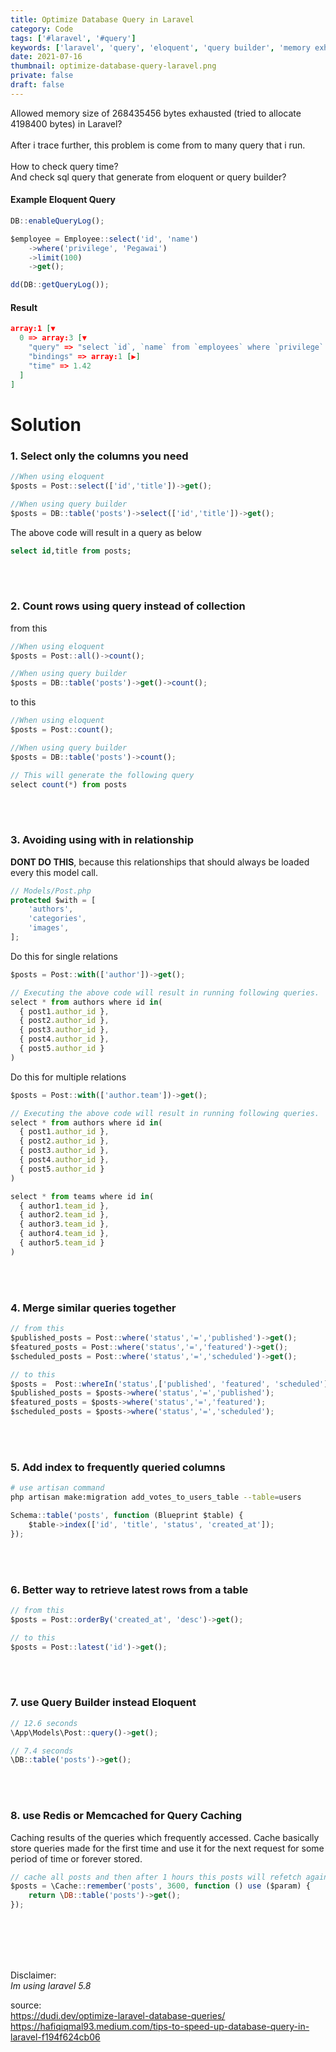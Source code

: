 ```yaml
---
title: Optimize Database Query in Laravel
category: Code
tags: ['#laravel', '#query']
keywords: ['laravel', 'query', 'eloquent', 'query builder', 'memory exhausted']
date: 2021-07-16
thumbnail: optimize-database-query-laravel.png
private: false
draft: false
---
```


Allowed memory size of 268435456 bytes exhausted (tried to allocate 4198400 bytes) in Laravel? <br />  <br />
After i trace further, this problem is come from to many query that i run. <br />  <br />
How to check query time? <br />
And check sql query that generate from eloquent or query builder?

#### Example Eloquent Query
```js
DB::enableQueryLog();

$employee = Employee::select('id', 'name')
    ->where('privilege', 'Pegawai')
    ->limit(100)
    ->get();

dd(DB::getQueryLog());
```

#### Result
```json
array:1 [▼
  0 => array:3 [▼
    "query" => "select `id`, `name` from `employees` where `privilege` = ? and `employees`.`deleted_at` is null limit 100"
    "bindings" => array:1 [▶]
    "time" => 1.42
  ]
]
```

# Solution

### 1. Select only the columns you need
```js
//When using eloquent
$posts = Post::select(['id','title'])->get();

//When using query builder
$posts = DB::table('posts')->select(['id','title'])->get();
```

The above code will result in a query as below
```sql
select id,title from posts;
```
<br />
<br />

### 2. Count rows using query instead of collection
from this
```js
//When using eloquent
$posts = Post::all()->count();

//When using query builder
$posts = DB::table('posts')->get()->count();
```

to this
```js
//When using eloquent
$posts = Post::count();

//When using query builder
$posts = DB::table('posts')->count();

// This will generate the following query
select count(*) from posts
```

<br />
<br />

### 3. Avoiding using with in relationship

<b>DONT DO THIS</b>, because this relationships that should always be loaded every this model call.

```js
// Models/Post.php
protected $with = [
    'authors',
    'categories',
    'images',
];
```

Do this for single relations
```js
$posts = Post::with(['author'])->get();

// Executing the above code will result in running following queries.
select * from authors where id in(
  { post1.author_id },
  { post2.author_id },
  { post3.author_id },
  { post4.author_id },
  { post5.author_id }
)
```

Do this for multiple relations
```js
$posts = Post::with(['author.team'])->get();

// Executing the above code will result in running following queries.
select * from authors where id in(
  { post1.author_id },
  { post2.author_id },
  { post3.author_id },
  { post4.author_id },
  { post5.author_id }
)

select * from teams where id in(
  { author1.team_id },
  { author2.team_id },
  { author3.team_id },
  { author4.team_id },
  { author5.team_id }
)
```

<br />
<br />

### 4. Merge similar queries together
```js
// from this
$published_posts = Post::where('status','=','published')->get();
$featured_posts = Post::where('status','=','featured')->get();
$scheduled_posts = Post::where('status','=','scheduled')->get();

// to this
$posts =  Post::whereIn('status',['published', 'featured', 'scheduled'])->get();
$published_posts = $posts->where('status','=','published');
$featured_posts = $posts->where('status','=','featured');
$scheduled_posts = $posts->where('status','=','scheduled');
```

<br />
<br />

### 5. Add index to frequently queried columns
```sh
# use artisan command
php artisan make:migration add_votes_to_users_table --table=users
```

```js
Schema::table('posts', function (Blueprint $table) {
    $table->index(['id', 'title', 'status', 'created_at']);
});
```

<br />
<br />

### 6. Better way to retrieve latest rows from a table
```js
// from this
$posts = Post::orderBy('created_at', 'desc')->get();

// to this
$posts = Post::latest('id')->get();
```

<br />
<br />

### 7. use Query Builder instead Eloquent
```js
// 12.6 seconds
\App\Models\Post::query()->get();

// 7.4 seconds
\DB::table('posts')->get();
```

<br />
<br />

### 8. use Redis or Memcached for Query Caching
Caching results of the queries which frequently accessed. Cache basically store queries made for the first time and use it for the next request for some period of time or forever stored.
```js
// cache all posts and then after 1 hours this posts will refetch again
$posts = \Cache::remember('posts', 3600, function () use ($param) {
    return \DB::table('posts')->get();
});
```

<br />
<br />
<br />
<br />


Disclaimer:  <br />
*Im using laravel 5.8*


source: <br />
https://dudi.dev/optimize-laravel-database-queries/ <br />
https://hafiqiqmal93.medium.com/tips-to-speed-up-database-query-in-laravel-f194f624cb06
